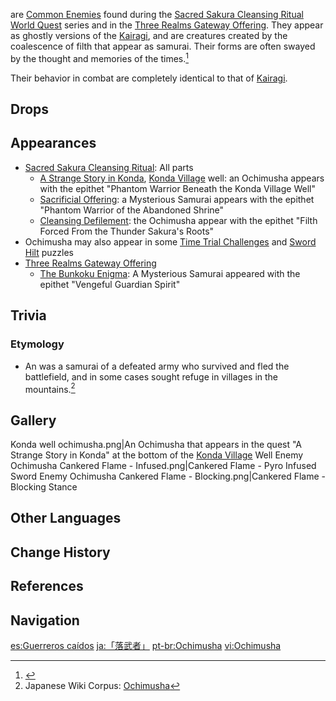 {{Terminology Infobox
|image        = <gallery>
Enemy Ochimusha Cankered Flame.png|Cankered Flame
Enemy Ochimusha Ensorcelled Thunder.png|Ensorcelled Thunder
</gallery>
|type         = Enemy Groups
|type2        = Other Human Factions
|type3        = Kairagi
}}
{{Lang|'''Ochimusha'''|ja=落武者|ja_rm=Ochimusha}} are [[Common Enemies]] found during the [[Sacred Sakura Cleansing Ritual]] [[World Quest]] series and in the [[Three Realms Gateway Offering]]. They appear as ghostly versions of the [[Kairagi]], and are creatures created by the coalescence of filth that appear as samurai. Their forms are often swayed by the thought and memories of the times.<ref>{{Ref/Quest|Yougou Cleansing}}</ref>

Their behavior in combat are completely identical to that of [[Kairagi]].

==Drops==
{{Drops Table|type=Kairagi}}

==Appearances==
* [[Sacred Sakura Cleansing Ritual]]: All parts
** [[A Strange Story in Konda]], [[Konda Village]] well: an Ochimusha appears with the epithet "Phantom Warrior Beneath the Konda Village Well"
** [[Sacrificial Offering]]: a Mysterious Samurai appears with the epithet "Phantom Warrior of the Abandoned Shrine"
** [[Cleansing Defilement]]: the Ochimusha appear with the epithet "Filth Forced From the Thunder Sakura's Roots"
* Ochimusha may also appear in some [[Time Trial Challenge]]s and [[Sword Hilt]] puzzles
* [[Three Realms Gateway Offering]]
** [[The Bunkoku Enigma]]: A Mysterious Samurai appeared with the epithet "Vengeful Guardian Spirit"

==Trivia==
===Etymology===
* An {{Lang|{{w|ochimusha}}|ja=落武者|ja_rm=ochimusha|ja_tl=fallen warrior}} was a samurai of a defeated army who survived and fled the battlefield, and in some cases sought refuge in villages in the mountains.<ref>Japanese Wiki Corpus: [https://www.japanese-wiki-corpus.org/history/Ochimusha.html Ochimusha]</ref>

==Gallery==
<gallery>
Konda well ochimusha.png|An Ochimusha that appears in the quest "A Strange Story in Konda" at the bottom of the [[Konda Village]] Well
Enemy Ochimusha Cankered Flame - Infused.png|Cankered Flame - Pyro Infused Sword
Enemy Ochimusha Cankered Flame - Blocking.png|Cankered Flame - Blocking Stance
</gallery>

==Other Languages==
{{Other Languages
|en      = Ochimusha
|zhs     = 「落武者」
|zhs_rm  = "Luòwǔzhě"
|zht     = 「落武者」
|zht_rm  = "Luòwǔzhě"
|zh_tl   = 
|ja      = 「落武者」
|ja_rm   = "Ochimusha"
|ja_tl   = Fallen Warrior
|ko      = 「낙무자」
|ko_rm   = "Nakmuja"
|ko_tl   = Runaway Samurai
|es      = Guerrero caído
|es_tl   = Fallen Warrior
|fr      = Ochimusha
|ru      = Отимуся
|th      = Ochimusha
|vi      = Ochimusha
|de      = „Ochimusha“
|de_tl   = "Ochimusha"
|id      = Ochimusha
|pt      = Guerreiro Caído
|pt_tl   = Fallen Warrior
|tr      = Ochimusha
|it      = Ochimusha
}}

==Change History==
{{Change History|2.0}}

==References==
{{Reflist}}

==Navigation==
{{Enemy Navbox|Special}}

[[es:Guerreros caídos]]
[[ja:「落武者」]]
[[pt-br:Ochimusha]]
[[vi:Ochimusha]]